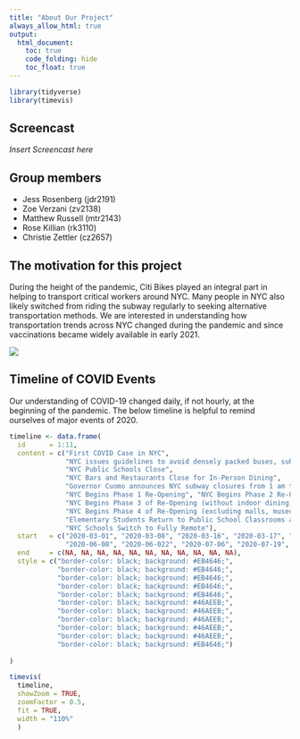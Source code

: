 ```yaml
---
title: "About Our Project"
always_allow_html: true
output: 
  html_document:
    toc: true
    code_folding: hide
    toc_float: true
---
```


```r
library(tidyverse)
library(timevis)
```

## Screencast 
*Insert Screencast here*

## Group members 
* Jess Rosenberg (jdr2191)
* Zoe Verzani (zv2138)
* Matthew Russell (mtr2143)
* Rose Killian (rk3110)
* Christie Zettler (cz2657)

## The motivation for this project
During the height of the pandemic, Citi Bikes played an integral part in helping to transport critical workers around NYC. Many people in NYC also likely switched from riding the subway regularly to seeking alternative transportation methods. We are interested in understanding how transportation trends across NYC changed during the pandemic and since vaccinations became widely available in early 2021. 

![](ezgif.com-gif-maker.gif)

## Timeline of COVID Events

Our understanding of COVID-19 changed daily, if not hourly, at the beginning of the pandemic. The below timeline is helpful to remind ourselves of major events of 2020. 

```r
timeline <- data.frame(
  id      = 1:11,
  content = c("First COVID Case in NYC", 
              "NYC issues guidelines to avoid densely packed buses, subways, or trains",
              "NYC Public Schools Close", 
              "NYC Bars and Restaurants Close for In-Person Dining",
              "Governor Cuomo announces NYC subway closures from 1 am to 5 am", 
              "NYC Begins Phase 1 Re-Opening", "NYC Begins Phase 2 Re-Opening",
              "NYC Begins Phase 3 of Re-Opening (without indoor dining)",
              "NYC Begins Phase 4 of Re-Opening (excluding malls, museums, and indoor dining/bars)",
              "Elementary Students Return to Public School Classrooms across NYC",
              "NYC Schools Switch to Fully Remote"),
  start   = c("2020-03-01", "2020-03-08", "2020-03-16", "2020-03-17", "2020-04-30",
              "2020-06-08", "2020-06-022", "2020-07-06", "2020-07-19", "2020-09-29", "2020-11-19"),
  end     = c(NA, NA, NA, NA, NA, NA, NA, NA, NA, NA, NA),
  style = c("border-color: black; background: #EB4646;", 
            "border-color: black; background: #EB4646;", 
            "border-color: black; background: #EB4646;", 
            "border-color: black; background: #EB4646;", 
            "border-color: black; background: #EB4646;", 
            "border-color: black; background: #46AEEB;", 
            "border-color: black; background: #46AEEB;", 
            "border-color: black; background: #46AEEB;", 
            "border-color: black; background: #46AEEB;", 
            "border-color: black; background: #46AEEB;", 
            "border-color: black; background: #EB4646;")
  
)

timevis(
  timeline,
  showZoom = TRUE,
  zoomFactor = 0.5,
  fit = TRUE,
  width = "110%"
  )
```



